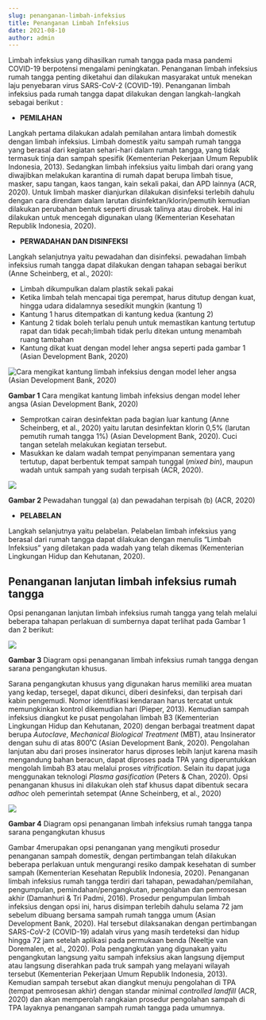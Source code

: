 ```yaml
---
slug: penanganan-limbah-infeksius
title: Penanganan Limbah Infeksius
date: 2021-08-10
author: admin
---
```

<!--StartFragment-->

Limbah infeksius yang dihasilkan rumah tangga pada masa pandemi COVID-19 berpotensi mengalami peningkatan. Penanganan limbah infeksius rumah tangga penting diketahui dan dilakukan masyarakat untuk menekan laju penyebaran virus SARS-CoV-2 (COVID-19). Penanganan limbah infeksius pada rumah tangga dapat dilakukan dengan langkah-langkah sebagai berikut :

* **PEMILAHAN**

Langkah pertama dilakukan adalah pemilahan antara limbah domestik dengan limbah infeksius. Limbah domestik yaitu sampah rumah tangga yang berasal dari kegiatan sehari-hari dalam rumah tangga, yang tidak termasuk tinja dan sampah spesifik (Kementerian Pekerjaan Umum Republik Indonesia, 2013). Sedangkan limbah infeksius yaitu limbah dari orang yang diwajibkan melakukan karantina di rumah dapat berupa limbah tisue, masker, sapu tangan, kaos tangan, kain sekali pakai, dan APD lainnya (ACR, 2020). Untuk limbah masker dianjurkan dilakukan disinfeksi terlebih dahulu dengan cara direndam dalam larutan disinfektan/klorin/pemutih kemudian dilakukan perubahan bentuk seperti dirusak talinya atau dirobek. Hal ini dilakukan untuk mencegah digunakan ulang (Kementerian Kesehatan Republik Indonesia, 2020).

* **PERWADAHAN DAN DISINFEKSI**

Langkah selanjutnya yaitu pewadahan dan disinfeksi. pewadahan limbah infeksius rumah tangga dapat dilakukan dengan tahapan sebagai berikut (Anne Scheinberg, et al., 2020):

* Limbah dikumpulkan dalam plastik sekali pakai
* Ketika limbah telah mencapai tiga perempat, harus ditutup dengan kuat, hingga udara didalamnya sesedikit mungkin (kantung 1)
* Kantung 1 harus ditempatkan di kantung kedua (kantung 2)
* Kantung 2 tidak boleh terlalu penuh untuk memastikan kantung tertutup rapat dan tidak pecah;limbah tidak perlu ditekan untung menambah ruang tambahan
* Kantung dikat kuat dengan model leher angsa seperti pada gambar 1 (Asian Development Bank, 2020)



![Cara mengikat kantung limbah infeksius dengan model leher angsa (Asian Development Bank, 2020)](/images/picture1.png "Cara mengikat kantung limbah infeksius dengan model leher angsa (Asian Development Bank, 2020)")

**Gambar 1** Cara mengikat kantung limbah infeksius dengan model leher angsa (Asian Development Bank, 2020)

* Semprotkan cairan desinfektan pada bagian luar kantung (Anne Scheinberg, et al., 2020) yaitu larutan desinfektan klorin 0,5% (larutan pemutih rumah tangga 1%) (Asian Development Bank, 2020). Cuci tangan setelah melakukan kegiatan tersebut.
* Masukkan ke dalam wadah tempat penyimpanan sementara yang tertutup, dapat berbentuk tempat sampah tunggal (*mixed bin*), maupun wadah untuk sampah yang sudah terpisah (ACR, 2020).

![](/images/capture.jpg)

**Gambar 2** Pewadahan tunggal (a) dan pewadahan terpisah (b) (ACR, 2020)



* **PELABELAN**

Langkah selanjutnya yaitu pelabelan. Pelabelan limbah infeksius yang berasal dari rumah tangga dapat dilakukan dengan menulis “Limbah Infeksius” yang diletakan pada wadah yang telah dikemas (Kementerian Lingkungan Hidup dan Kehutanan, 2020).

## **Penanganan lanjutan limbah infeksius rumah tangga**

Opsi penanganan lanjutan limbah infeksius rumah tangga yang telah melalui beberapa tahapan perlakuan di sumbernya dapat terlihat pada Gambar 1 dan 2 berikut:

![](/images/picture2.jpg)

**Gambar 3** Diagram opsi penanganan limbah infeksius rumah tangga dengan sarana pengangkutan khusus.

Sarana pengangkutan khusus yang digunakan harus memiliki area muatan yang kedap, tersegel, dapat dikunci, diberi desinfeksi, dan terpisah dari kabin pengemudi. Nomor identifikasi kendaraan harus tercatat untuk memungkinkan kontrol dikemudian hari (Pieper, 2013). Kemudian sampah infeksius diangkut ke pusat pengolahan limbah B3 (Kementerian Lingkungan Hidup dan Kehutanan, 2020) dengan berbagai treatment dapat berupa *Autoclave*, *Mechanical Biological Treatment* (MBT), atau Insinerator dengan suhu di atas 800˚C (Asian Development Bank, 2020). Pengolahan lanjutan abu dari proses insinerator harus diproses lebih lanjut karena masih mengandung bahan beracun, dapat diproses pada TPA yang diperuntukkan mengolah limbah B3 atau melalui proses *vitrification*. Selain itu dapat juga menggunakan teknologi *Plasma gasification* (Peters & Chan, 2020). Opsi penanganan khusus ini dilakukan oleh staf khusus dapat dibentuk secara *adhoc* oleh pemerintah setempat (Anne Scheinberg, et al., 2020)



![](/images/picture3.jpg)

**Gambar 4** Diagram opsi penanganan limbah infeksius rumah tangga tanpa sarana pengangkutan khusus

Gambar 4merupakan opsi penanganan yang mengikuti prosedur penanganan sampah domestik, dengan pertimbangan telah dilakukan beberapa perlakuan untuk mengurangi resiko dampak kesehatan di sumber sampah (Kementerian Kesehatan Republik Indonesia, 2020). Penanganan limbah infeksius rumah tangga terdiri dari tahapan, pewadahan/pemilahan, pengumpulan, pemindahan/pengangkutan, pengolahan dan pemrosesan akhir (Damanhuri & Tri Padmi, 2016). Prosedur pengumpulan limbah infeksius dengan opsi ini, harus disimpan terlebih dahulu selama 72 jam sebelum dibuang bersama sampah rumah tangga umum (Asian Development Bank, 2020). Hal tersebut dilaksanakan dengan pertimbangan SARS-CoV-2 (COVID-19) adalah virus yang masih terdeteksi dan hidup hingga 72 jam setelah aplikasi pada permukaan benda (Neeltje van Doremalen, et al., 2020). Pola pengangkutan yang digunakan yaitu pengangkutan langsung yaitu sampah infeksius akan langsung dijemput atau langsung diserahkan pada truk sampah yang melayani wilayah tersebut (Kementerian Pekerjaan Umum Republik Indonesia, 2013). Kemudian sampah tersebut akan diangkut menuju pengolahan di TPA (tempat pemrosesan akhir) dengan standar minimal *controlled landfill* (ACR, 2020) dan akan memperolah rangkaian prosedur pengolahan sampah di TPA layaknya penanganan sampah rumah tangga pada umumnya.

<!--EndFragment-->
